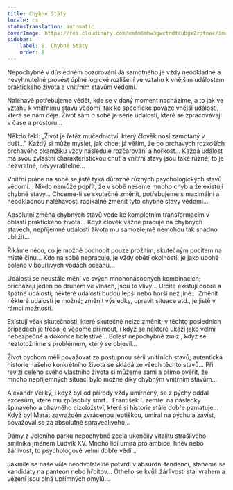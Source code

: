 ```yaml
---
title: Chybné Státy
locale: cs
statusTranslation: automatic
coverImage: https://res.cloudinary.com/xmfm6mhw3gwctndtcubgx2rptnae/image/upload/v1740468922/small_cover_tratado_de_psicologia_revolucionaria_a4c0dca4e0.webp
sidebar:
    label: 8. Chybné Státy
    order: 8
---
```

Nepochybně v důsledném pozorování Já samotného je vždy neodkladné a nevyhnutelné provést úplné logické rozlišení ve vztahu k vnějším událostem praktického života a vnitřním stavům vědomí.

Naléhavě potřebujeme vědět, kde se v daný moment nacházíme, a to jak ve vztahu k vnitřnímu stavu vědomí, tak ke specifické povaze vnější události, která se nám děje. Život sám o sobě je série událostí, které se zpracovávají v čase a prostoru...

Někdo řekl: „Život je řetěz mučednictví, který člověk nosí zamotaný v duši..." Každý si může myslet, jak chce; já věřím, že po prchavých rozkoších prchavého okamžiku vždy následuje rozčarování a hořkost... Každá událost má svou zvláštní charakteristickou chuť a vnitřní stavy jsou také různé; to je nezvratné, nevyvratitelné...

Vnitřní práce na sobě se jistě týká důrazně různých psychologických stavů vědomí... Nikdo nemůže popřít, že v sobě neseme mnoho chyb a že existují chybné stavy... Chceme-li se skutečně změnit, potřebujeme s maximální a neodkladnou naléhavostí radikálně změnit tyto chybné stavy vědomí...

Absolutní změna chybných stavů vede ke kompletním transformacím v oblasti praktického života... Když člověk vážně pracuje na chybných stavech, nepříjemné události života mu samozřejmě nemohou tak snadno ublížit...

Říkáme něco, co je možné pochopit pouze prožitím, skutečným pocitem na místě činu... Kdo na sobě nepracuje, je vždy obětí okolností; je jako ubohé poleno v bouřlivých vodách oceánu...

Události se neustále mění ve svých mnohonásobných kombinacích; přicházejí jeden po druhém ve vlnách, jsou to vlivy... Určitě existují dobré a špatné události; některé události budou lepší nebo horší než jiné... Změnit některé události je možné; změnit výsledky, upravit situace atd., je jistě v rámci možností.

Existují však skutečnosti, které skutečně nelze změnit; v těchto posledních případech je třeba je vědomě přijmout, i když se některé ukáží jako velmi nebezpečné a dokonce bolestivé... Bolest nepochybně zmizí, když se neztotožníme s problémem, který se objevil...

Život bychom měli považovat za postupnou sérii vnitřních stavů; autentická historie našeho konkrétního života se skládá ze všech těchto stavů... Při revizi celého svého vlastního života si můžeme sami a přímo ověřit, že mnoho nepříjemných situací bylo možné díky chybným vnitřním stavům...

Alexandr Veliký, i když byl od přírody vždy umírněný, se z pýchy oddal excesům, které mu způsobily smrt... František I. zemřel na následky špinavého a ohavného cizoložství, které si historie stále dobře pamatuje... Když byl Marat zavražděn zvrácenou jeptiškou, umíral na pýchu a závist, považoval se za absolutně spravedlivého...

Dámy z Jeleního parku nepochybně zcela ukončily vitalitu strašlivého smilníka jménem Ludvík XV. Mnoho lidí umírá pro ambice, hněv nebo žárlivost, to psychologové velmi dobře vědí...

Jakmile se naše vůle neodvolatelně potvrdí v absurdní tendenci, staneme se kandidáty na panteon nebo hřbitov... Othello se kvůli žárlivosti stal vrahem a vězení jsou plná upřímných omylů...

